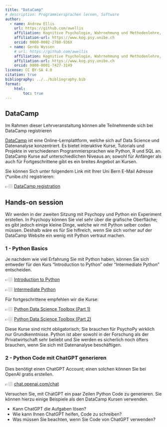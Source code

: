 ```yaml
---
title: "DataCamp"
# description: Programmiersprachen lernen, Software
author:
  - name: Andrew Ellis
    url: https://github.com/awellis
    affiliation: Kognitive Psychologie, Wahrnehmung und Methodenlehre, Universität Bern 
    affiliation-url: https://www.kog.psy.unibe.ch
    orcid: 0000-0002-2788-936X
  - name: Gerda Wyssen
    # url: https://github.com/awellis
    affiliation: Kognitive Psychologie, Wahrnehmung und Methodenlehre, Universität Bern 
    affiliation-url: https://www.kog.psy.unibe.ch
    orcid: 0000-0001-7427-3149
license: CC BY-SA 4.0
citation: true
bibliography: ../../bibliography.bib
format:
    html:
        toc: true
---
```


## DataCamp

Im Rahmen dieser Lehrveranstaltung können alle Teilnehmende sich bei DataCamp registrieren

[DataCamp](https://www.datacamp.com/) ist eine Online-Lernplattform, welche sich auf Data Science und Datenanalyse konzentriert. Es bietet interaktive Kurse, Tutorials und Projekte in verschiedenen Programmiersprachen wie Python, R und SQL an. DataCamp Kurse auf unterschiedlichen Niveaus an; sowohl für Anfänger als auch für Fortgeschrittene gibt es ein breites Angebot an Kursen. 

Sie können Sich unter folgendem Link mit Ihrer Uni Bern E-Mail Adresse (*unibe.ch) registrieren: 

👉🏼 [DataCamp registration](https://www.datacamp.com/groups/shared_links/1288a3314283c419fc80cea55de7927a58e02c06aee93dbe5eaac57e36e07702)


## Hands-on session

Wir werden in der zweiten Sitzung mit Psychopy und Python ein Experiment erstellen. In Psychopy können Sie viel sehr über die grafische Oberfläche; es gibt jedoch einige kleine Dinge, welche wir mit Python selber coden müssen. Deshalb wäre es für Sie hiflreich, wenn Sie sich vorher auf der DataCamp Website ein wenig mit Python vertraut machen.

### 1 - Python Basics
Je nachdem wie viel Erfahrung Sie mit Python haben, können Sie sich entweder für den Kurs "Introduction to Python" oder "Intermediate Python" entscheiden.

👉🏼 [Introduction to Python](https://app.datacamp.com/learn/courses/intro-to-python-for-data-science)

👉🏼 [Intermediate Python](https://app.datacamp.com/learn/courses/intermediate-python)

Für fortgeschrittene empfehlen wir die Kurse:

👉🏼 [Python Data Science Toolbox (Part 1)](https://app.datacamp.com/learn/courses/python-data-science-toolbox-part-1)

👉🏼 [Python Data Science Toolbox (Part 2)](https://app.datacamp.com/learn/courses/python-data-science-toolbox-part-2)


Diese Kurse sind nicht obligatorisch; Sie brauchen für PsychoPy wirklich nur Grundkenntnisse. Python ist aber sowohl in der Forschung als der Privatwirtschaft sehr beliebt und Sie werden es sicherlich noch öfters brauchen, wenn Sie sich mit Datenanalyse beschäftigen.

### 2 - Python Code mit ChatGPT generieren

Dies benötigt einen ChatGPT Account; einen solchen können Sie bei OpenAI gratis erstellen.

👉🏼 [chat.openai.com/chat](https://chat.openai.com/chat)

Versuchen Sie, mit ChatGPT ein paar Zeilen Python Code zu generieren. Sie können hierzu einige Beispiele als den DataCamp Kursen verwenden.

- Kann ChatGPT die Aufgaben lösen?
- Wie kann Ihnen ChatGPT helfen, Code zu schreiben?
- Was müssen Sie beachten, wenn Sie Code von ChatGPT verwenden?